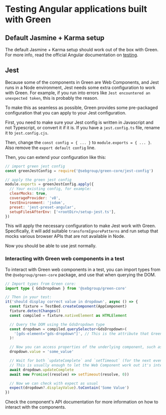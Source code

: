 
<Meta title="Testing" />

# Testing Angular applications built with Green

## Default Jasmine + Karma setup

The default Jasmine + Karma setup should work out of the box with Green. For more info, read the official Angular documentation on [testing](https://angular.io/guide/testing).

## Jest

Because some of the components in Green are Web Components, and Jest runs in a Node environment, Jest needs some extra configuration to work with Green. For example, if you run into errors like `Jest encountered an unexpected token`, this is probably the reason.

To make this as seamless as possible, Green provides some pre-packaged configuration that you can apply to your Jest configuration.

First, you need to make sure your Jest config is written in Javascript and not Typescript, or convert it if it is. If you have a `jest.config.ts` file, rename it to `jest.config.cjs`.

Then, change the `const config = { ... }` to `module.exports = { ... }`. Also remove the `export default config` line.

Then, you can extend your configuration like this:

```js
// import green jest config
const greenJestConfig = require('@sebgroup/green-core/jest-config')

// apply the green jest config
module.exports = greenJestConfig.apply({
  // Your existing config, for example:
  clearMocks: true,
  coverageProvider: 'v8',
  testEnvironment: 'jsdom',
  preset: 'jest-preset-angular',
  setupFilesAfterEnv: ['<rootDir>/setup-jest.ts'],
})
```

This will apply the necessary configuration to make Jest work with Green. Specifically, it will add suitable `transformIgnorePatterns` and run setup that mocks various browser APIs that are not available in Node.

Now you should be able to use jest normally.

### Interacting with Green web components in a test

To interact with Green web components in a test, you can import types from the `@sebgroup/green-core` package, and use that when querying the DOM.

```ts
// Import types from Green core:
import type { GdsDropdown } from '@sebgroup/green-core'

// Then in your test:
it('should display correct value in dropdown', async () => {
  const fixture = TestBed.createComponent(AppComponent)
  fixture.detectChanges()
  const compiled = fixture.nativeElement as HTMLElement

  // Query the DOM using the GdsDropdown type
  const dropdown = compiled.querySelector<GdsDropdown>(
    '[gds-element="gds-dropdown"]', // This is the attribute that Green components use to identify themselves, since the element name itself will have a scoping suffix.
  )!

  // Now you can access properties of the underlying component, such as setting value
  dropdown.value = 'some_value'

  // Wait for both `updateComplete` and `setTimeout` (for the next event loop tick)
  // This is usually enough to let the Web Component work out it's internal state
  await dropdown.updateComplete
  await new Promise((resolve) => setTimeout(resolve, 0))

  // Now we can check with expect as usual
  expect(dropdown?.displayValue).toContain('Some Value')
})
```

Check the component's API documentation for more information on how to interact with the components.
